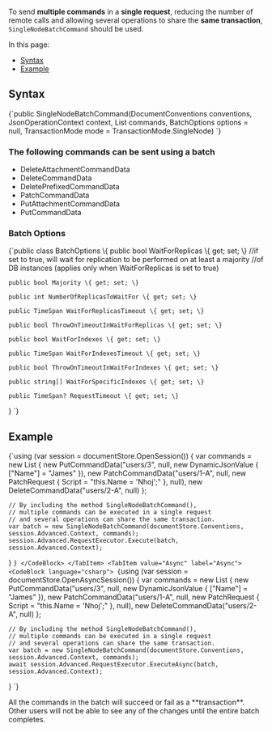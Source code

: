 
<Admonition type="note" title="">

To send **multiple commands** in a **single request**, reducing the number of remote calls and allowing several 
operations to share the **same transaction**, `SingleNodeBatchCommand` should be used.

In this page: 

* [Syntax](../../../client-api/commands/batches/how-to-send-multiple-commands-using-a-batch.mdx#syntax)
* [Example](../../../client-api/commands/batches/how-to-send-multiple-commands-using-a-batch.mdx#example)

</Admonition>

## Syntax

<TabItem value="batch_1" label="batch_1">
<CodeBlock language="csharp">
{`public SingleNodeBatchCommand(DocumentConventions conventions, JsonOperationContext context, 
    List<ICommandData> commands, BatchOptions options = null, 
    TransactionMode mode = TransactionMode.SingleNode)
`}
</CodeBlock>
</TabItem>

### The following commands can be sent using a batch

* DeleteAttachmentCommandData
* DeleteCommandData
* DeletePrefixedCommandData
* PatchCommandData
* PutAttachmentCommandData
* PutCommandData

### Batch Options

<TabItem value="batch_2" label="batch_2">
<CodeBlock language="csharp">
{`public class BatchOptions
\{
    public bool WaitForReplicas \{ get; set; \}
    //if set to true, will wait for replication to be performed on at least a majority
    //of DB instances (applies only when WaitForReplicas is set to true)

    public bool Majority \{ get; set; \}

    public int NumberOfReplicasToWaitFor \{ get; set; \}

    public TimeSpan WaitForReplicasTimeout \{ get; set; \}

    public bool ThrowOnTimeoutInWaitForReplicas \{ get; set; \}

    public bool WaitForIndexes \{ get; set; \}

    public TimeSpan WaitForIndexesTimeout \{ get; set; \}

    public bool ThrowOnTimeoutInWaitForIndexes \{ get; set; \}

    public string[] WaitForSpecificIndexes \{ get; set; \}

    public TimeSpan? RequestTimeout \{ get; set; \}
\}
`}
</CodeBlock>
</TabItem>


## Example


<Tabs groupId='languageSyntax'>
<TabItem value="Sync" label="Sync">
<CodeBlock language="csharp">
{`using (var session = documentStore.OpenSession())
{
    var commands = new List<ICommandData>
    {
        new PutCommandData("users/3", null, new DynamicJsonValue
        {
            ["Name"] = "James"
        }),
        new PatchCommandData("users/1-A", null, new PatchRequest
        {
            Script = "this.Name = 'Nhoj';"
        }, null),
        new DeleteCommandData("users/2-A", null)
    };

    // By including the method SingleNodeBatchCommand(),
    // multiple commands can be executed in a single request
    // and several operations can share the same transaction.
    var batch = new SingleNodeBatchCommand(documentStore.Conventions, session.Advanced.Context, commands);
    session.Advanced.RequestExecutor.Execute(batch, session.Advanced.Context);
}
`}
</CodeBlock>
</TabItem>
<TabItem value="Async" label="Async">
<CodeBlock language="csharp">
{`using (var session = documentStore.OpenAsyncSession())
{
    var commands = new List<ICommandData>
    {
        new PutCommandData("users/3", null, new DynamicJsonValue
        {
            ["Name"] = "James"
        }),
        new PatchCommandData("users/1-A", null, new PatchRequest
        {
            Script = "this.Name = 'Nhoj';"
        }, null),
        new DeleteCommandData("users/2-A", null)
    };

    // By including the method SingleNodeBatchCommand(),
    // multiple commands can be executed in a single request
    // and several operations can share the same transaction.
    var batch = new SingleNodeBatchCommand(documentStore.Conventions, session.Advanced.Context, commands);
    await session.Advanced.RequestExecutor.ExecuteAsync(batch, session.Advanced.Context);
}
`}
</CodeBlock>
</TabItem>
</Tabs>


<Admonition type="note" title="">
All the commands in the batch will succeed or fail as a **transaction**. Other users will not be able to see any of the changes until the entire batch completes.
</Admonition>


